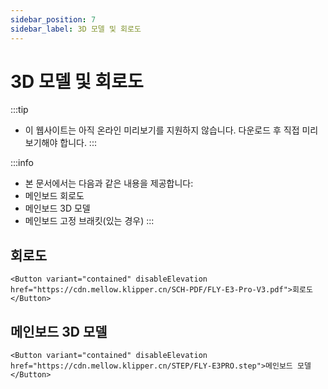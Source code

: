 ```yaml
---
sidebar_position: 7
sidebar_label: 3D 모델 및 회로도
---
```


# 3D 모델 및 회로도

:::tip
* 이 웹사이트는 아직 온라인 미리보기를 지원하지 않습니다. 다운로드 후 직접 미리보기해야 합니다.
:::

:::info
* 본 문서에서는 다음과 같은 내용을 제공합니다:
* 메인보드 회로도
* 메인보드 3D 모델
* 메인보드 고정 브래킷(있는 경우)
:::

## 회로도

    <Button variant="contained" disableElevation href="https://cdn.mellow.klipper.cn/SCH-PDF/FLY-E3-Pro-V3.pdf">회로도</Button>

## 메인보드 3D 모델

    <Button variant="contained" disableElevation href="https://cdn.mellow.klipper.cn/STEP/FLY-E3PRO.step">메인보드 모델</Button>

